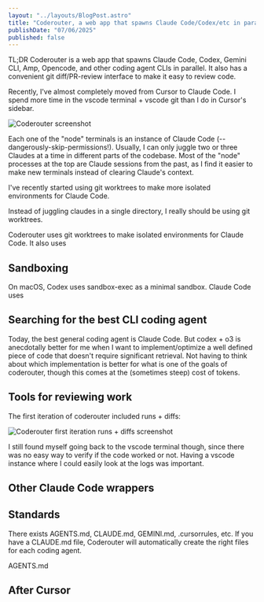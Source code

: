 ```yaml
---
layout: "../layouts/BlogPost.astro"
title: "Coderouter, a web app that spawns Claude Code/Codex/etc in parallel"
publishDate: "07/06/2025"
published: false
---
```


TL;DR Coderouter is a web app that spawns Claude Code, Codex, Gemini CLI, Amp, Opencode, and other coding agent CLIs in parallel. It also has a convenient git diff/PR-review interface to make it easy to review code.

Recently, I've almost completely moved from Cursor to Claude Code. I spend more time in the vscode terminal + vscode git than I do in Cursor's sidebar.

![Coderouter screenshot](/coderouter/claude-code-cursor.png)


Each one of the "node" terminals is an instance of Claude Code (--dangerously-skip-permissions!). Usually, I can only juggle two or three Claudes at a time in different parts of the codebase. Most of the "node" processes at the top are Claude sessions from the past, as I find it easier to make new terminals instead of clearing Claude's context.

I've recently started using git worktrees to make more isolated environments for Claude Code.

Instead of juggling claudes in a single directory, I really should be using git worktrees.

Coderouter uses git worktrees to make isolated environments for Claude Code. It also uses 

## Sandboxing

On macOS, Codex uses sandbox-exec as a minimal sandbox. Claude Code uses

## Searching for the best CLI coding agent

Today, the best general coding agent is Claude Code. But codex + o3 is anecdotally better for me when I want to implement/optimize a well defined piece of code that doesn't require significant retrieval. Not having to think about which implementation is better for what is one of the goals of coderouter, though this comes at the (sometimes steep) cost of tokens.

## Tools for reviewing work

The first iteration of coderouter included runs + diffs:

![Coderouter first iteration runs + diffs screenshot](/coderouter/coderouter-v0-runs-diffs.png)

I still found myself going back to the vscode terminal though, since there was no easy way to verify if the code worked or not. Having a vscode instance where I could easily look at the logs was important.

## Other Claude Code wrappers

## Standards

There exists AGENTS.md, CLAUDE.md, GEMINI.md, .cursorrules, etc. If you have a CLAUDE.md file, Coderouter will automatically create the right files for each coding agent.

AGENTS.md

## After Cursor

